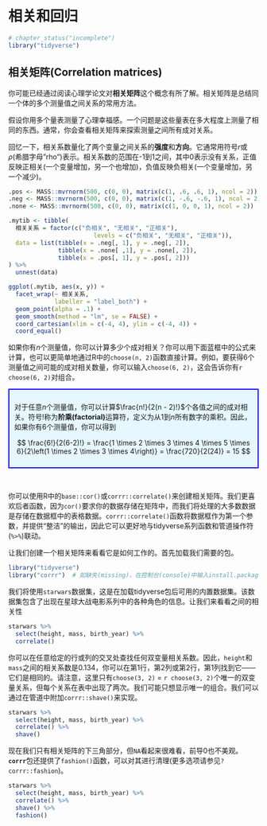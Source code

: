 # 相关和回归

```r
# chapter_status("incomplete")
library("tidyverse")
```

## 相关矩阵(Correlation matrices)

你可能已经通过阅读心理学论文对**相关矩阵**这个概念有所了解。相关矩阵是总结同一个体的多个测量值之间关系的常用方法。

假设你用多个量表测量了心理幸福感。一个问题是这些量表在多大程度上测量了相同的东西。通常，你会查看相关矩阵来探索测量之间所有成对关系。

回忆一下，相关系数量化了两个变量之间关系的**强度**和**方向**。它通常用符号$r$或$\rho$(希腊字母"rho")表示。相关系数的范围在-1到1之间，其中0表示没有关系，正值反映正相关(一个变量增加，另一个也增加)，负值反映负相关(一个变量增加，另一个减少)。

```r
.pos <- MASS::mvrnorm(500, c(0, 0), matrix(c(1, .6, .6, 1), ncol = 2))
.neg <- MASS::mvrnorm(500, c(0, 0), matrix(c(1, -.6, -.6, 1), ncol = 2))
.none <- MASS::mvrnorm(500, c(0, 0), matrix(c(1, 0, 0, 1), ncol = 2))

.mytib <- tibble(
  相关关系 = factor(c("负相关", "无相关", "正相关"),
                        levels = c("负相关", "无相关", "正相关")),
  data = list(tibble(x = .neg[, 1], y = .neg[, 2]),
              tibble(x = .none[ ,1], y = .none[, 2]),
              tibble(x = .pos[, 1], y = .pos[, 2]))
) %>%
  unnest(data)

ggplot(.mytib, aes(x, y)) +
  facet_wrap(~ 相关关系,
             labeller = "label_both") + 
  geom_point(alpha = .1) +
  geom_smooth(method = "lm", se = FALSE) +
  coord_cartesian(xlim = c(-4, 4), ylim = c(-4, 4)) +
  coord_equal()
```

如果你有$n$个测量值，你可以计算多少个成对相关？你可以用下面蓝框中的公式来计算，也可以更简单地通过R中的`choose(n, 2)`函数直接计算。例如，要获得6个测量值之间可能的成对相关数量，你可以输入`choose(6, 2)`，这会告诉你有`r choose(6, 2)`对组合。

::: {style="border: 2px solid blue; padding: 10px; background-color: #e6f7ff;"}

对于任意$n$个测量值，你可以计算$\frac{n!}{2(n - 2)!}$个各值之间的成对相关。符号$!$称为**阶乘(factorial)**运算符，定义为从1到$n$所有数字的乘积。因此，如果你有6个测量值，你可以得到

$$
\frac{6!}{2(6-2)!} = \frac{1 \times 2 \times 3 \times 4 \times 5 \times 6}{2\left(1 \times 2 \times 3 \times 4\right)} = \frac{720}{2(24)} = 15
$$
:::

<br>

你可以使用R中的`base::cor()`或`corrr::correlate()`来创建相关矩阵。我们更喜欢后者函数，因为`cor()`要求你的数据存储在矩阵中，而我们将处理的大多数数据是存储在数据框中的表格数据。`corrr::correlate()`函数将数据框作为第一个参数，并提供“整洁”的输出，因此它可以更好地与tidyverse系列函数和管道操作符(`%>%`)联动。

让我们创建一个相关矩阵来看看它是如何工作的。首先加载我们需要的包。

```r
library("tidyverse")
library("corrr")  # 如缺失(missing)，在控制台(console)中输入install.packages("corrr")
```

我们将使用`starwars`数据集，这是在加载tidyverse包后可用的内置数据集。该数据集包含了出现在星球大战电影系列中的各种角色的信息。让我们来看看之间的相关性

```r
starwars %>%
  select(height, mass, birth_year) %>%
  correlate()
```

你可以在任意给定的行或列的交叉处查找任何双变量相关系数。因此，`height`和`mass`之间的相关系数是0.134，你可以在第1行，第2列或第2行，第1列找到它——它们是相同的。请注意，这里只有`choose(3, 2)` = `r choose(3, 2)`个唯一的双变量关系，但每个关系在表中出现了两次。我们可能只想显示唯一的组合。我们可以通过在管道中附加`corrr::shave()`来实现。

```r
starwars %>%
  select(height, mass, birth_year) %>%
  correlate() %>%
  shave()
```

现在我们只有相关矩阵的下三角部分，但`NA`看起来很难看，前导0也不美观。**`corrr`**包还提供了`fashion()`函数，可以对其进行清理(更多选项请参见`?corrr::fashion`)。

```r
starwars %>%
  select(height, mass, birth_year) %>%
  correlate() %>%
  shave() %>%
  fashion()
```

